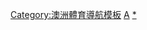 {{Navbox
| name      = 澳洲體育國家隊
| title     = [[澳洲|<span style="color:#008751;">澳洲</span>]][[國家隊|<span style="color:#008751;">體育國家隊</span>]]
| listclass = hlist
| state     = {{{state<includeonly>|collapsed</includeonly>}}}
| titlestyle = background:#FCD116;color:#008751
| belowstyle = background:#FCD116;color:#008751
| list1 = 
* [[A1澳洲隊|A1 GP]]
* [[澳洲國家射箭隊|射箭]]
* [[澳洲國家田徑隊|田徑]]
* 棒球
** [[澳大利亞棒球代表隊|男子]]
** [[澳洲U19棒球隊|男子U-19]]
** [[澳洲國家女子棒球隊|女子]]
* 籃球
** [[澳大利亚国家男子篮球队|男子]]
** [[澳洲國家女子籃球隊|女子]]
* 沙灘手球
** [[澳洲國家沙灘手球隊|男子]]
** [[澳洲國家女子沙灘手球隊|女子]]
* 沙灘足球
** [[澳洲國家沙灘足球隊|男子]]
** [[澳洲國家女子沙灘足球隊|女子]]
* 板球
** [[澳洲國家板球隊|男子]]
** [[澳洲U19板球隊|U-19]]
** [[澳洲國家女子板球隊|女子]]
* [[澳洲國家自由車隊|自由車]]
* 曲棍球
** [[澳洲國家男子曲棍球隊|男子]]
** [[澳洲國家女子曲棍球隊|女子]]
* [[澳洲國家女子福樂球隊|福樂球]]
* 五人制足球
** [[澳洲國家五人制足球隊|男子]]
** [[澳洲國家女子五人制足球隊|女子]]
* 盲人門球
** [[澳洲國家男子盲人門球隊|男子]]
** [[澳洲國家女子盲人門球隊|女子]]
* [[澳洲國家高爾夫隊|高爾夫]]
* [[澳洲國家美式足球隊|烤盤足球]]
* 手球
** [[澳洲國家手球隊|男子]]
** [[澳洲國家女子手球隊|女子]]
* 冰球
** [[澳洲國家男子冰球隊|男子]]
** [[澳洲國家男子青年冰球隊|男子U-20]]
** [[澳洲國家男子U18冰球隊|男子U-18]]
** [[澳洲國家女子冰球隊|女子]]
** [[澳洲國家女子U18冰球隊|女子U-18]]
* 直排冰球
** [[澳洲國家男子直排冰球隊|男子]]
** [[澳洲國家女子直排冰球隊|女子]]
* 國際規則
** [[澳洲國際規則足球球隊|男子]]
** [[澳洲女子國際規則足球球隊|女子]]
* [[澳洲國家合球隊|合球]]
* 袋棍球
** [[澳洲國家男子袋棍球隊|男子]]
** [[澳洲國家室內袋棍球隊|室內]]
** [[澳洲國家女子袋棍球隊|女子]]
* [[澳洲國家籃網球隊|籃網球]]
* [[Team Australia (roller derby)|Roller derby]]
* Roller hockey
** [[Australia national roller hockey team|M]]
** [[Australia women's national roller hockey team|W]]
* [[澳洲國家划船隊|划船]]
* 聯盟式橄欖球
** [[澳洲國家聯盟式橄欖球隊|男子]]
** [[澳洲國家女子聯盟式橄欖球隊|女子]]
* 橄欖球
** [[澳洲國家橄欖球隊|男子]]
** [[澳洲國家七人制橄欖球隊|M7]]
** [[澳洲國家女子橄欖球隊|女子]]
** [[澳洲國家女子七人制橄欖球隊|W7]]
* [[澳洲國家帆船隊|帆船]]
* 足球
** [[澳洲國家足球隊|男子]]
** [[澳洲國家U23足球隊|男子U-23]]
** [[澳洲國家U20足球隊|男子U-20]]
** [[澳洲國家U17足球隊|男子U-17]]
** [[澳洲帕拉足球隊|P7]]
** [[澳洲國家女子足球隊|女子]]
** [[澳洲國家U20女子足球隊|女子U-20]]
** [[澳洲國家U17女子足球隊|女子U-17]]
* 壘球
** [[澳洲國家男子壘球隊|男子]]
** [[澳洲國家女子壘球隊|女子]]
** [[澳洲國家青年男子壘球隊|男子U-17]]
** [[澳洲國青年家女子壘球隊|女子U-17]]
* [[澳洲國家沙地摩托車隊|沙地摩托車]]
* 壁球
** [[澳洲國家男子壁球隊|男子]]
** [[澳洲國家女子壁球隊|女子]]
* [[澳洲國家游泳隊|游泳]]
* 網球
** [[澳洲台維斯盃代表隊|男子]]
** [[澳洲聯邦盃代表隊|女子]]
** [[澳洲霍普曼盃代表隊|霍普曼盃]]
* 排球
** [[澳洲國家男子排球隊|男子]]
** [[澳洲國家女子排球隊|女子]]
* 水球
** [[澳洲國家男子水球隊|男子]]
** [[澳洲國家女子水球隊|女子]]
* 輪椅籃球
** [[澳洲國家男子輪椅籃球隊|男子]]
** [[澳洲國家女子輪椅籃球隊|女子]]
* [[澳洲國家輪椅橄欖球隊|輪椅橄欖球]]
|belowclass = hlist
|below  = 
* [[奧林匹克運動會澳大利亞代表團|<span style="color:#008751;">夏季奧運</span>]]
* [[冬季奧林匹克運動會澳大利亞代表團|<span style="color:#008751;">冬季奧運</span>]]
* [[帕拉林匹克運動會澳洲代表團|<span style="color:#008751;">夏季帕運</span>]]
* [[冬季帕拉林匹克運動會澳洲代表團|<span style="color:#008751;">冬季帕運</span>]]
* [[大英國協運動會澳洲代表團|<span style="color:#008751;">大英國協運動會</span>]]
* [[世界大學生運動會澳洲代表團|<span style="color:#008751;">世界大學生運動會</span>]]
}}<noinclude>
{{collapsible option}}
[[Category:澳洲體育導航模板]]
[[Category:體育國家隊導航模板|A]]
[[Category:澳洲體育國家隊|*]]
</noinclude>